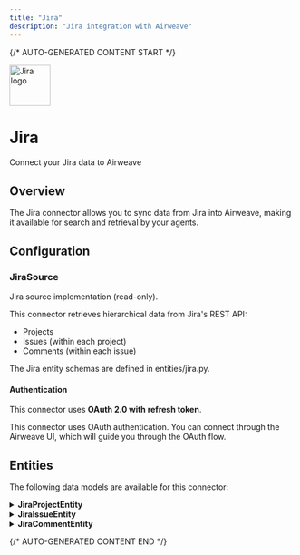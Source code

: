 ```yaml
---
title: "Jira"
description: "Jira integration with Airweave"
---
```


{/* AUTO-GENERATED CONTENT START */}



<div className="connector-header">
  <img src="icon.svg" alt="Jira logo" width="72" height="72" className="connector-icon" />
  <div className="connector-info">
    <h1>Jira</h1>
    <p>Connect your Jira data to Airweave</p>
  </div>
</div>

## Overview

The Jira connector allows you to sync data from Jira into Airweave, making it available for search and retrieval by your agents.

## Configuration


### JiraSource

Jira source implementation (read-only).

This connector retrieves hierarchical data from Jira's REST API:
  - Projects
  - Issues (within each project)
  - Comments (within each issue)

The Jira entity schemas are defined in entities/jira.py.

#### Authentication

This connector uses **OAuth 2.0 with refresh token**.

This connector uses OAuth authentication. You can connect through the Airweave UI, which will guide you through the OAuth flow.


## Entities

The following data models are available for this connector:


<details>
<summary><strong>JiraProjectEntity</strong></summary>

Schema for a Jira Project.

See:
  https://developer.atlassian.com/cloud/jira/platform/rest/v3/#api-rest-api-3-project-get
  (Project APIs in Jira Cloud)

| Field | Type | Description |
|-------|------|-------------|
| project_key | str | Unique key of the project (e.g., 'PROJ'). |
| name | Optional[str] | Name of the project. |
| project_type | Optional[str] | Type of the project (e.g., 'software', 'service_desk'). |
| lead | Optional[Dict[str, Any]] | Information about the project lead or owner. |
| description | Optional[str] | Description of the project. |
| archived | bool | Indicates if this project is archived. |

</details>

<details>
<summary><strong>JiraIssueEntity</strong></summary>

Schema for a Jira Issue.

See:
  https://developer.atlassian.com/cloud/jira/platform/rest/v3/#api-rest-api-3-issue-issueidorkey-get
  (Issue APIs in Jira Cloud)

| Field | Type | Description |
|-------|------|-------------|
| issue_key | str | Jira key for the issue (e.g. 'PROJ-123'). |
| summary | Optional[str] | Short summary field of the issue. |
| description | Optional[str] | Detailed description of the issue. |
| status | Optional[str] | Current workflow status of the issue. |
| priority | Optional[str] | Priority level of the issue (e.g., 'High'). |
| issue_type | Optional[str] | Type of the issue (bug, task, story, etc.). |
| assignee | Optional[Dict[str, Any]] | Information about the user/group assigned to this issue. |
| reporter | Optional[Dict[str, Any]] | Information about the user/group who created this issue. |
| resolution | Optional[str] | Resolution text or code if the issue is resolved. |
| created_at | Optional[datetime] | Timestamp when the issue was created. |
| updated_at | Optional[datetime] | Timestamp when the issue was last updated. |
| resolved_at | Optional[datetime] | Timestamp when the issue was resolved, if applicable. |
| labels | List[str] | List of labels associated with this issue. |
| watchers | List[Dict[str, Any]] | List of watchers subscribed to this issue. |
| votes | Optional[int] | Number of votes on the issue. |
| archived | bool | Indicates if this issue has been archived. |

</details>

<details>
<summary><strong>JiraCommentEntity</strong></summary>

Schema for a Jira Comment.

See:
  https://developer.atlassian.com/cloud/jira/platform/rest/v3/#api-rest-api-3-issue-issueidorkey-comment-get
  (Comment APIs in Jira Cloud)

| Field | Type | Description |
|-------|------|-------------|
| issue_key | str | Key of the issue this comment belongs to. |
| body | Optional[str] | Text/HTML body of the comment. |
| author | Optional[Dict[str, Any]] | Information about the user who wrote this comment. |
| created_at | Optional[datetime] | Timestamp when this comment was created. |
| updated_at | Optional[datetime] | Timestamp when this comment was last updated. |

</details>




{/* AUTO-GENERATED CONTENT END */}
